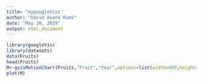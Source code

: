 ```yaml
---
title: "mygoogleVis1"
author: "David Asare Kumi"
date: "May 30, 2019"
output: html_document
---
```


```r
library(googleVis)
library(datasets)
data(Fruits)
head(Fruits)
M<-gvisMotionChart(Fruits,"Fruit","Year",options=list(width=600,height=400))
plot(M)

```